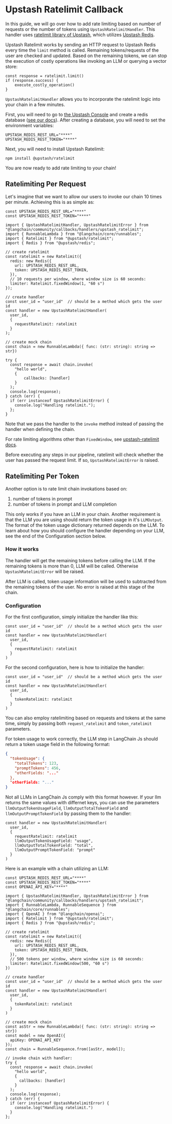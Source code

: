 # Upstash Ratelimit Callback

In this guide, we will go over how to add rate limiting based on number of requests or the number of tokens using `UpstashRatelimitHandler`. This handler uses [ratelimit library of Upstash](https://github.com/upstash/ratelimit-js/), which utilizes [Upstash Redis](https://upstash.com/docs/redis/overall/getstarted).

Upstash Ratelimit works by sending an HTTP request to Upstash Redis every time the `limit` method is called. Remaining tokens/requests of the user are checked and updated. Based on the remaining tokens, we can stop the execution of costly operations like invoking an LLM or querying a vector store:

```tsx
const response = ratelimit.limit()
if (response.success) {
    execute_costly_operation()    
}
```

`UpstashRatelimitHandler` allows you to incorporate the ratelimit logic into your chain in a few minutes.

First, you will need to go to [the Upstash Console](https://console.upstash.com/login) and create a redis database ([see our docs](https://upstash.com/docs/redis/overall/getstarted)). After creating a database, you will need to set the environment variables:

```
UPSTASH_REDIS_REST_URL="****"
UPSTASH_REDIS_REST_TOKEN="****"
```

Next, you will need to install Upstash Ratelimit:

```
npm install @upstash/ratelimit
```

You are now ready to add rate limiting to your chain!

## Ratelimiting Per Request

Let's imagine that we want to allow our users to invoke our chain 10 times per minute. Achieving this is as simple as:

```tsx
const UPSTASH_REDIS_REST_URL="****"
const UPSTASH_REDIS_REST_TOKEN="****"

import { UpstashRatelimitHandler, UpstashRatelimitError } from "@langchain/community/callbacks/handlers/upstash_ratelimit";
import { RunnableLambda } from "@langchain/core/runnables";
import { Ratelimit } from "@upstash/ratelimit";
import { Redis } from "@upstash/redis";

// create ratelimit
const ratelimit = new Ratelimit({
  redis: new Redis({
    url: UPSTASH_REDIS_REST_URL,
    token: UPSTASH_REDIS_REST_TOKEN,
  }),
  // 10 requests per window, where window size is 60 seconds:
  limiter: Ratelimit.fixedWindow(1, "60 s")
});

// create handler
const user_id = "user_id"  // should be a method which gets the user id
const handler = new UpstashRatelimitHandler(
  user_id,
  {
    requestRatelimit: ratelimit
  }
);

// create mock chain
const chain = new RunnableLambda({ func: (str: string): string => str})

try {
  const response = await chain.invoke(
    "hello world",
    {
        callbacks: [handler]
    }
  );
  console.log(response);
} catch (err) {
  if (err instanceof UpstashRatelimitError) {
    console.log("Handling ratelimit.");
  };
}
```

Note that we pass the handler to the `invoke` method instead of passing the handler when defining the chain.

For rate limiting algorithms other than `FixedWindow`, see [upstash-ratelimit docs](https://upstash.com/docs/oss/sdks/ts/ratelimit/algorithms).

Before executing any steps in our pipeline, ratelimit will check whether the user has passed the request limit. If so, `UpstashRatelimitError` is raised.

## Ratelimiting Per Token

Another option is to rate limit chain invokations based on:
1. number of tokens in prompt
2. number of tokens in prompt and LLM completion

This only works if you have an LLM in your chain. Another requirement is that the LLM you are using should return the token usage in it's `LLMOutput`. The format of the token usage dictionary returned depends on the LLM. To learn about how you should configure the handler depending on your LLM, see the end of the Configuration section below.

### How it works

The handler will get the remaining tokens before calling the LLM. If the remaining tokens is more than 0, LLM will be called. Otherwise `UpstashRatelimitError` will be raised.

After LLM is called, token usage information will be used to subtracted from the remaining tokens of the user. No error is raised at this stage of the chain.

### Configuration

For the first configuration, simply initialize the handler like this:

```tsx
const user_id = "user_id"  // should be a method which gets the user id
const handler = new UpstashRatelimitHandler(
  user_id,
  {
    requestRatelimit: ratelimit
  }
)
```

For the second configuration, here is how to initialize the handler:

```tsx
const user_id = "user_id"  // should be a method which gets the user id
const handler = new UpstashRatelimitHandler(
  user_id,
  {
    tokenRatelimit: ratelimit
  }
)
```

You can also employ ratelimiting based on requests and tokens at the same time, simply by passing both `request_ratelimit` and `token_ratelimit` parameters.

For token usage to work correctly, the LLM step in LangChain Js should return a token usage field in the following format:

```json
{
  "tokenUsage": {
    "totalTokens": 123,
    "promptTokens": 456,
    "otherFields: "..."
  },
  "otherFields: "..."
}
```

Not all LLMs in LangChain Js comply with this format however. If your llm returns the same values with differnet keys, you can use the parameters `llmOutputTokenUsageField`, `llmOutputTotalTokenField` and `llmOutputPromptTokenField` by passing them to the handler:

```tsx
const handler = new UpstashRatelimitHandler(
  user_id,
  {
    requestRatelimit: ratelimit
    llmOutputTokenUsageField: "usage",
    llmOutputTotalTokenField: "total",
    llmOutputPromptTokenField: "prompt"
  }
)
```

Here is an example with a chain utilizing an LLM:

```tsx
const UPSTASH_REDIS_REST_URL="****"
const UPSTASH_REDIS_REST_TOKEN="****"
const OPENAI_API_KEY="****"

import { UpstashRatelimitHandler, UpstashRatelimitError } from "@langchain/community/callbacks/handlers/upstash_ratelimit";
import { RunnableLambda, RunnableSequence } from "@langchain/core/runnables";
import { OpenAI } from "@langchain/openai";
import { Ratelimit } from "@upstash/ratelimit";
import { Redis } from "@upstash/redis";

// create ratelimit
const ratelimit = new Ratelimit({
  redis: new Redis({
    url: UPSTASH_REDIS_REST_URL,
    token: UPSTASH_REDIS_REST_TOKEN,
  }),
  // 500 tokens per window, where window size is 60 seconds:
  limiter: Ratelimit.fixedWindow(500, "60 s")
})

// create handler
const user_id = "user_id"  // should be a method which gets the user id
const handler = new UpstashRatelimitHandler(
  user_id,
  {
    tokenRatelimit: ratelimit
  }
)

// create mock chain
const asStr = new RunnableLambda({ func: (str: string): string => str})
const model = new OpenAI({
  apiKey: OPENAI_API_KEY
});
const chain = RunnableSequence.from([asStr, model]);

// invoke chain with handler:
try {
  const response = await chain.invoke(
    "hello world",
    {
      callbacks: [handler]
    }
  );
  console.log(response);
} catch (err) {
  if (err instanceof UpstashRatelimitError) {
    console.log("Handling ratelimit.")
  }
};
```
